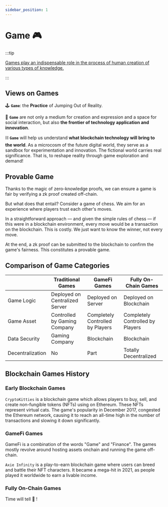 ```yaml
---
sidebar_position: 1
---
```


# Game 🎮

:::tip

<u>Games play an indispensable role in the process of human creation of various types of knowledge.</u>

:::

## Views on Games

🕹️ **`Game`**: the **Practice** of Jumping Out of Reality.

🎲 **`Game`** are not only a medium for creation and expression and a space for social interaction, but also **the frontier of technology application and innovation**.

⛓️ **`Game`** will help us understand **what blockchain technology will bring to the world**. As a microcosm of the future digital world, they serve as a sandbox for experimentation and innovation. The fictional world carries real significance. That is, to reshape reality through game exploration and demand!

## Provable Game

Thanks to the magic of zero-knowledge proofs, we can ensure a game is fair by verifying a zk proof created off-chain.

But what does that entail? Consider a game of chess. We aim for an experience where players trust each other's moves.

In a straightforward approach — and given the simple rules of chess — if this were in a blockchain environment, every move would be a transaction on the blockchain. This is costly. We just want to know the winner, not every move.

At the end, a zk proof can be submitted to the blockchain to confirm the game's fairness. This constitutes a provable game.

## Comparison of Game Categories


|                 |       Traditional Games        |          GameFi Games            | Fully On-Chain Games |
| ----------------|--------------------------------|----------------------------------|---------------------|
| Game Logic      | Deployed on Centralized Server |       Deployed on Server         | Deployed on Blockchain |
| Game Asset      | Controlled by Gaming Company   | Completely Controlled by Players | Completely Controlled by Players |
| Data Security   |        Gaming Company          |           Blockchain             | Blockchain |
| Decentralization|              No                |              Part                | Totally Decentralized |

## Blockchain Games History

### Early Blockchain Games

`CryptoKitties` is a blockchain game which allows players to buy, sell, and create non-fungible tokens (NFTs) using on Ethereum. These NFTs represent virtual cats. The game's popularity in December 2017, congested the Ethereum network, causing it to reach an all-time high in the number of transactions and slowing it down significantly.

### GameFi Games

GameFi is a combination of the words "Game" and "Finance". The games mostly revolve around hosting assets onchain and running the game off-chain.

`Axie Infinity` is a play-to-earn blockchain game where users can breed and battle their NFT characters. It became a mega-hit in 2021, as people played it worldwide to earn a livable income.

### Fully On-Chain Games

Time will tell 🙏 !
